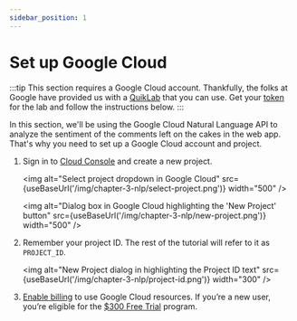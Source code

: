 ```yaml
---
sidebar_position: 1
---
```



# Set up Google Cloud


:::tip
This section requires a Google Cloud account. Thankfully, the folks at Google have provided us with a [QuikLab](https://mdb.link/gc-lab-2) that you can use.
Get your [token](https://docs.google.com/spreadsheets/d/1_dzseizy-R5QGcfbnTM1l_V5Fkr86hPcN_zbwG09P14/edit?usp=sharing&resourcekey=0-rcTp81JC5v1xnxyURdy0bg) for the lab and follow the instructions below.
:::


In this section, we'll be using the Google Cloud Natural Language API to analyze the sentiment of the comments left on the cakes in the web app. That's why you need to set up a Google Cloud account and project.

1. Sign in to [Cloud Console](https://console.cloud.google.com/getting-started) and create a new project.

    <img
        alt="Select project dropdown in Google Cloud"
        src={useBaseUrl('/img/chapter-3-nlp/select-project.png')}
        width="500"
    />

    <img
        alt="Dialog box in Google Cloud highlighting the 'New Project' button"
        src={useBaseUrl('/img/chapter-3-nlp/new-project.png')}
        width="500"
    />

1. Remember your project ID. The rest of the tutorial will refer to it as `PROJECT_ID`.

    <img
        alt="New Project dialog in highlighting the Project ID text"
        src={useBaseUrl('/img/chapter-3-nlp/project-id.png')}
        width="300"
    />

1. [Enable billing](https://console.cloud.google.com/billing) to use Google Cloud resources. If you’re a new user, you’re eligible for the [$300 Free Trial](https://cloud.google.com/free) program.